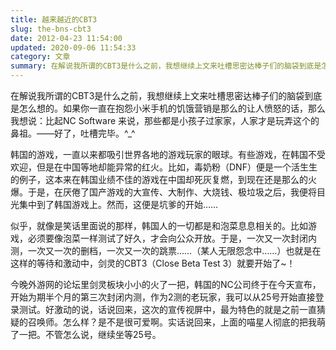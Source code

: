 ```yaml
---
title: 越来越近的CBT3
slug: the-bns-cbt3
date: 2012-04-23 11:54:00
updated: 2020-09-06 11:54:33
category: 文章
summary: 在解说我所谓的CBT3是什么之前，我想继续上文来吐槽思密达棒子们的脑袋到底是怎么想的。
---
```


在解说我所谓的CBT3是什么之前，我想继续上文来吐槽思密达棒子们的脑袋到底是怎么想的。如果你一直在抱怨小米手机的饥饿营销是那么的让人愤怒的话，那么我想说：比起NC Software 来说，那些都是小孩子过家家，人家才是玩弄这个的鼻祖。——好了，吐槽完毕。^_^

韩国的游戏，一直以来都吸引世界各地的游戏玩家的眼球。有些游戏，在韩国不受欢迎，但是在中国等地却能异常的红火。比如，毒奶粉（DNF）便是一个活生生的例子，这本来在韩国业绩不佳的游戏在中国却死灰复燃，到现在还是那么的火爆。于是，在厌倦了国产游戏的大宣传、大制作、大烧钱、极垃圾之后，我便将目光集中到了韩国游戏上。然而，这便是坑爹的开始……

似乎，就像是笑话里面说的那样，韩国人的一切都是和泡菜息息相关的。比如游戏，必须要像泡菜一样测试了好久，才会向公众开放。于是，一次又一次封闭内测，一次又一次的删档，一次又一次的跳票……（某人无限怨念中……）也就是在这样的等待和激动中，剑灵的CBT3（Close Beta Test 3）就要开始了~！

今晚外游网的论坛里剑灵板块小小的火了一把，韩国的NC公司终于在今天宣布，开始为期半个月的第三次封闭内测，作为2测的老玩家，我可以从25号开始直接登录测试。好激动的说，话说回来，这次的宣传视屏中，最为特色的就是之前一直猜疑的召唤师。怎么样？是不是很可爱啊。实话说回来，上面的喵星人彻底的把我萌了一把。不管怎么说，继续坐等25号。
